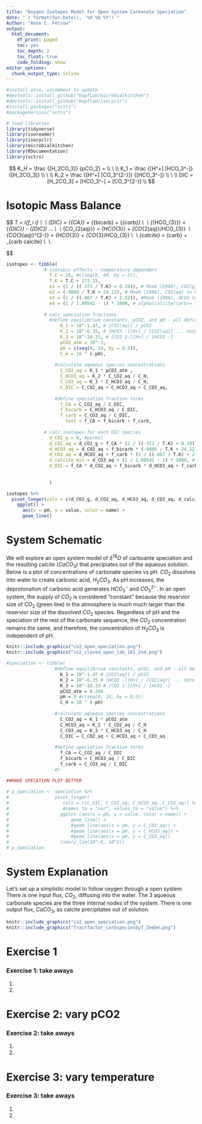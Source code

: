 ```yaml
---
title: "Oxygen Isotopes Model for Open System Carbonate Speciation"
date: "`r format(Sys.Date(), '%d %b %Y')`"
Author: "Anne C. Fetrow"
output:
  html_document: 
    df_print: paged
    toc: yes
    toc_depth: 2
    toc_float: true
    code_folding: show
editor_options:
  chunk_output_type: inline
---
```


```r
#install once, uncomment to update
#devtools::install_github("KopfLab/microbialkitchen")
#devtools::install_github("Kopflab/isocyclr")
#install.packages("vctrs")
#packageVersion("vctrs")
```

```r
# load libraries
library(tidyverse)
library(isoreader)
library(isocyclr)
library(microbialkitchen)
library(RDocumentation)
library(vctrs)
```

$$
K_H = \frac {[H_2CO_3]} {pCO_2} = \\
\ \\
K_1 = \frac {[H^+] [HCO_3^-]} {[H_2CO_3]} \\
\ \\
K_2 = \frac {[H^+] [CO_3^{2-}]} {[HCO_3^-]} \\
\ \\
DIC = [H_2CO_3] + [HCO_3^-] + [CO_3^{2-}] \\
$$


# Isotopic Mass Balance
$$
\delta_T = \sum_i{f_i \cdot \delta_i} \\
\ \\
\delta_{DIC} = {\delta_{CA}} \cdot [CO_{2(g)}]+ {\delta_{bicarb} \cdot [HCO_{3(aq)}}] + {\delta_{carb}} \cdot [CO_{3(aq)}]\\
\ \\
{\delta_{HCO_{3}}} = {\delta_{DIC}} - \frac{ \epsilon_{CO_{2(aq)}/HCO_{3}} \cdot [CO_{2(g)}] + \epsilon_{CO_{3}/HCO_{3}} \cdot [CO_{3(aq)}^{2-}]} {[DIC]} ... \text{from Zeebe and Wolf-Gladrow, 2001}\\
\ \\
\delta_{CO_{2(aq)}} = \delta_{HCO_{3}} + \epsilon_{CO_{2(aq)}/HCO_{3}}
\ \\
\delta_{CO_{3(aq)}^{2-}} = \delta_{HCO_{3}} + \epsilon_{CO_{3}/HCO_{3}} \\
\ \\
\delta_{calcite} = \delta_{carb} + \epsilon_{carb \rightarrow calcite} \\
\ \\

$$

```r

isotopes <- tibble(
              # isotopic effects - temperature dependent
                T.C = 25, #c(seq(0, 40, by = 5)),
                T.K = T.C + 273.15,
                e1 = (1 / ((-373 / T.K) + 0.19)), # Mook (1986), CO2(g) to CO2(aq)
                e2 = (-9866 / T.K + 24.12), # Mook (1986), CO2(aq) to HCO3
                e3 = (1 / ((-867 / T.K) + 2.52)), #Mook (1986), HCO3 to CO3
                e4 = (1 / 1.00542 - 1) * 1000, # alpha(calcite/carb)= 1.00542, Beck et al. 2015
                
              # calc speciation fractions         
                #define equilibrium constants, pCO2, and pH - all defined for 25C
                    K_1 = 10^-1.47, # [CO2(aq)] / pCO2 
                    K_2 = 10^-6.35, # [HCO3 -][H+] / [CO2(aq)] ... note [CO2(aq)] assumed = to [H2CO3]
                    K_3 = 10^-10.33, # [CO3 2-][H+] / [HCO3 -]
                    pCO2_atm = 10^-3,
                    pH = c(seq(0, 14, by = 0.5)),
                    C_H = 10 ^ (-pH),
                  
                  #calculate aqueous species concentrations
                    C_CO2_aq = K_1 * pCO2_atm ,
                    C_HCO3_aq = K_2 * C_CO2_aq / C_H,
                    C_CO3_aq = K_3 * C_HCO3_aq / C_H,
                    C_DIC = C_CO2_aq + C_HCO3_aq + C_CO3_aq,
                  
                  #define speciation fraction terms
                    f_CA = C_CO2_aq / C_DIC,
                    f_bicarb = C_HCO3_aq / C_DIC,
                    f_carb = C_CO3_aq / C_DIC,
                      test = f_CA + f_bicarb + f_carb,
              
              # calc isotopes for each DIC species
                d_CO2_g = 0, #permil
                d_CO2_aq = d_CO2_g + f_CA * (1 / ((-373 / T.K) + 0.19)), # Mook (1986), CO2(g) to CO2(aq)
                d_HCO3_aq = d_CO2_aq + f_bicarb * (-9866 / T.K + 24.12), # Mook (1986), CO2(aq) to HCO3
                d_CO3_aq = d_HCO3_aq + f_carb * (1 / ((-867 / T.K) + 2.52)), #Mook (1986), HCO3 to CO3
                d_calcite_min = d_CO3_aq + (1 / 1.00542 - 1) * 1000, # alpha(calcite/carb)= 1.00542, Beck et al. 2015
                d_DIC = f_CA * d_CO2_aq + f_bicarb * d_HCO3_aq + f_carb * d_CO3_aq,
              
              
                )

isotopes %>% 
  pivot_longer(cols = c(d_CO2_g, d_CO2_aq, d_HCO3_aq, d_CO3_aq, d_calcite_min, d_DIC)) %>% 
    ggplot() +
      aes(x = pH, y = value, color = name) +
      geom_line()

```



















# System Schematic
  We will explore an open system model of $\delta^{18}O$ of carboante speciation and the resulting calcite ($CaCO_3$) that precipiates out of the aqueous solution. Below is a plot of concentrations of carbonate species vs pH. $CO_2$ dissolves into water to create carbonic acid, $H_2CO_3$. As pH increases, the deprotonation of carbonic acid generates $HCO_3^{-}$ and $CO_3^{2-}$. 
  In an open system, the supply of $CO_2$ is considered "constant" because the reservior size of $CO_2$ (green line) in the atmosphere is much much larger than the reservior size of the dissolved $CO_2$ species. Regardless of pH and the speciation of the rest of the carbonate sequence, the $CO_2$ concentration remains the same, and therefore, the concentration of $H_2CO_3$ is independent of pH. 

```r
knitr::include_graphics("co2_open_speciation.png")
knitr::include_graphics("co2_closed_open_lab_161_2nd.png")
```

```r
#speciation <- tibble(
                  #define equilibrium constants, pCO2, and pH - all defined for 25C
                    K_1 = 10^-1.47 # [CO2(aq)] / pCO2 
                    K_2 = 10^-6.35 # [HCO3 -][H+] / [CO2(aq)] ... note [CO2(aq)] assumed = to [H2CO3]
                    K_3 = 10^-10.33 # [CO3 2-][H+] / [HCO3 -]
                    pCO2_atm = 0.284
                    pH = 9 #c(seq(0, 14, by = 0.5))
                    C_H = 10 ^ (-pH)
                  
                  #calculate aqueous species concentrations
                    C_CO2_aq = K_1 * pCO2_atm 
                    C_HCO3_aq = K_2 * C_CO2_aq / C_H
                    C_CO3_aq = K_3 * C_HCO3_aq / C_H
                    C_DIC = C_CO2_aq + C_HCO3_aq + C_CO3_aq
                  
                  #define speciation fraction terms
                    f_CA = C_CO2_aq / C_DIC
                    f_bicarb = C_HCO3_aq / C_DIC
                    f_carb = C_CO3_aq / C_DIC
                  #)

##MAKE SPECATION PLOT BETTER
                    
# p_speciation <- speciation %>% 
#                 pivot_longer(
#                    cols = c(C_DIC, C_CO2_aq, C_HCO3_aq, C_CO3_aq)) %>% 
#                    #names_to = "var", values_to = "value") %>% 
#                   ggplot (aes(x = pH, y = value, color = name)) +
#                       geom_line() +
#                       #geom_line(aes(x = pH, y = C_CO2_aq)) +
#                       #geom_line(aes(x = pH, y = C_HCO3_aq)) +
#                       #geom_line(aes(x = pH, y = C_CO3_aq)) 
#                   lims(y_lim(10^-6, 10^2))
# p_speciation
```


# System Explanation

Let's set up a simplistic model to follow oxygen through a open system. There is one input flux, $CO_2$, diffusing into the water. The 3 aqueous carbonate species are the three internal nodes of the system. There is one output flux, $CaCO_3$, as calcite precipitates out of solution. 

```r
knitr::include_graphics("co2_open_speciation.png")  
knitr::include_graphics("fractfactor_carbspeciesbyT_Zeebe.png") 
```
# Exercise 1

### Exercise 1: take aways
  1) 
  2)

# Exercise 2: vary pCO2
 
### Exercise 2: take aways
  1) 
  2) 

# Exercise 3: vary temperature
 
### Exercise 3: take aways
  1) 
  2)


  

